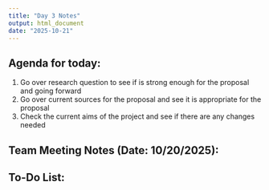```yaml
---
title: "Day 3 Notes"
output: html_document
date: "2025-10-21"
---
```


## Agenda for today:

1) Go over research question to see if is strong enough for the proposal and going forward
2) Go over current sources for the proposal and see it is appropriate for the proposal
3) Check the current aims of the project and see if there are any changes needed 

## Team Meeting Notes (Date: 10/20/2025):

## To-Do List:

